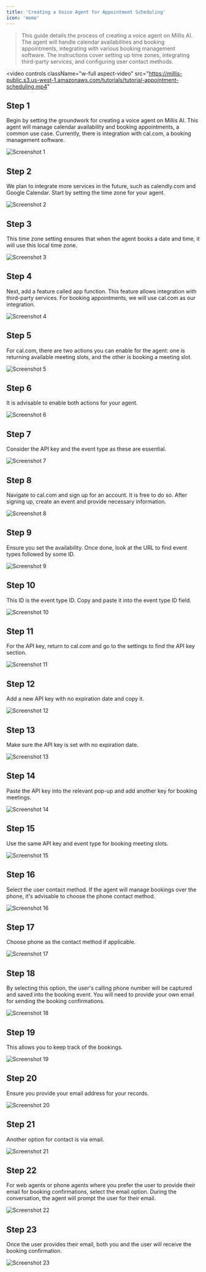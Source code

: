 ```yaml
---
title: 'Creating a Voice Agent for Appointment Scheduling'
icon: 'memo'
---
```


> This guide details the process of creating a voice agent on Millis AI. The agent will handle calendar availabilities and booking appointments, integrating with various booking management software. The instructions cover setting up time zones, integrating third-party services, and configuring user contact methods.

<video
  controls
  className="w-full aspect-video"
  src="https://millis-public.s3.us-west-1.amazonaws.com/tutorials/tutorial-appointment-scheduling.mp4"
></video>

## Step 1

Begin by setting the groundwork for creating a voice agent on Millis AI. This agent will manage calendar availability and booking appointments, a common use case. Currently, there is integration with cal.com, a booking management software.

![Screenshot 1](images/create-voice-agent-for-appointment-scheduling/image1.jpg)

## Step 2

We plan to integrate more services in the future, such as calendly.com and Google Calendar. Start by setting the time zone for your agent.

![Screenshot 2](images/create-voice-agent-for-appointment-scheduling/image2.jpg)

## Step 3

This time zone setting ensures that when the agent books a date and time, it will use this local time zone.

![Screenshot 3](images/create-voice-agent-for-appointment-scheduling/image3.jpg)

## Step 4

Next, add a feature called app function. This feature allows integration with third-party services. For booking appointments, we will use cal.com as our integration.

![Screenshot 4](images/create-voice-agent-for-appointment-scheduling/image4.jpg)

## Step 5

For cal.com, there are two actions you can enable for the agent: one is returning available meeting slots, and the other is booking a meeting slot.

![Screenshot 5](images/create-voice-agent-for-appointment-scheduling/image5.jpg)

## Step 6

It is advisable to enable both actions for your agent.

![Screenshot 6](images/create-voice-agent-for-appointment-scheduling/image6.jpg)

## Step 7

Consider the API key and the event type as these are essential.

![Screenshot 7](images/create-voice-agent-for-appointment-scheduling/image7.jpg)

## Step 8

Navigate to cal.com and sign up for an account. It is free to do so. After signing up, create an event and provide necessary information.

![Screenshot 8](images/create-voice-agent-for-appointment-scheduling/image8.jpg)

## Step 9

Ensure you set the availability. Once done, look at the URL to find event types followed by some ID.

![Screenshot 9](images/create-voice-agent-for-appointment-scheduling/image9.jpg)

## Step 10

This ID is the event type ID. Copy and paste it into the event type ID field.

![Screenshot 10](images/create-voice-agent-for-appointment-scheduling/image10.jpg)

## Step 11

For the API key, return to cal.com and go to the settings to find the API key section.

![Screenshot 11](images/create-voice-agent-for-appointment-scheduling/image11.jpg)

## Step 12

Add a new API key with no expiration date and copy it.

![Screenshot 12](images/create-voice-agent-for-appointment-scheduling/image12.jpg)

## Step 13

Make sure the API key is set with no expiration date.

![Screenshot 13](images/create-voice-agent-for-appointment-scheduling/image13.jpg)

## Step 14

Paste the API key into the relevant pop-up and add another key for booking meetings.

![Screenshot 14](images/create-voice-agent-for-appointment-scheduling/image14.jpg)

## Step 15

Use the same API key and event type for booking meeting slots.

![Screenshot 15](images/create-voice-agent-for-appointment-scheduling/image15.jpg)

## Step 16

Select the user contact method. If the agent will manage bookings over the phone, it's advisable to choose the phone contact method.

![Screenshot 16](images/create-voice-agent-for-appointment-scheduling/image16.jpg)

## Step 17

Choose phone as the contact method if applicable.

![Screenshot 17](images/create-voice-agent-for-appointment-scheduling/image17.jpg)

## Step 18

By selecting this option, the user's calling phone number will be captured and saved into the booking event. You will need to provide your own email for sending the booking confirmations.

![Screenshot 18](images/create-voice-agent-for-appointment-scheduling/image18.jpg)

## Step 19

This allows you to keep track of the bookings.

![Screenshot 19](images/create-voice-agent-for-appointment-scheduling/image19.jpg)

## Step 20

Ensure you provide your email address for your records.

![Screenshot 20](images/create-voice-agent-for-appointment-scheduling/image20.jpg)

## Step 21

Another option for contact is via email.

![Screenshot 21](images/create-voice-agent-for-appointment-scheduling/image21.jpg)

## Step 22

For web agents or phone agents where you prefer the user to provide their email for booking confirmations, select the email option. During the conversation, the agent will prompt the user for their email.

![Screenshot 22](images/create-voice-agent-for-appointment-scheduling/image22.jpg)

## Step 23

Once the user provides their email, both you and the user will receive the booking confirmation.

![Screenshot 23](images/create-voice-agent-for-appointment-scheduling/image23.jpg)